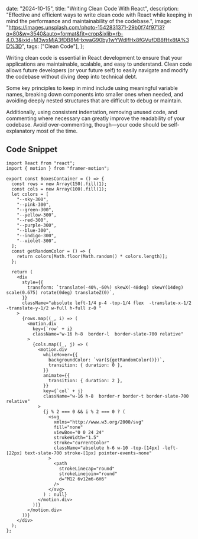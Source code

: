 
  date: "2024-10-15",
  title: "Writing Clean Code With React",
  description:
    "Effective and efficient ways to write clean code with React while keeping in mind the performance and maintainability of the codebase.",
  image:
    "https://images.unsplash.com/photo-1542831371-29b0f74f9713?q=80&w=3540&auto=format&fit=crop&ixlib=rb-4.0.3&ixid=M3wxMjA3fDB8MHxwaG90by1wYWdlfHx8fGVufDB8fHx8fA%3D%3D",
  tags: ["Clean Code"],
};


Writing clean code is essential in React development to ensure that your applications are maintainable, scalable, and easy to understand. Clean code allows future developers (or your future self) to easily navigate and modify the codebase without diving deep into technical debt.

Some key principles to keep in mind include using meaningful variable names, breaking down components into smaller ones when needed, and avoiding deeply nested structures that are difficult to debug or maintain.

Additionally, using consistent indentation, removing unused code, and commenting where necessary can greatly improve the readability of your codebase. Avoid over-commenting, though—your code should be self-explanatory most of the time.

## Code Snippet

<CodeWindow title="BoxesContainer.tsx">

```TSX
import React from "react";
import { motion } from "framer-motion";

export const BoxesContainer = () => {
  const rows = new Array(150).fill(1);
  const cols = new Array(100).fill(1);
  let colors = [
    "--sky-300",
    "--pink-300",
    "--green-300",
    "--yellow-300",
    "--red-300",
    "--purple-300",
    "--blue-300",
    "--indigo-300",
    "--violet-300",
  ];
  const getRandomColor = () => {
    return colors[Math.floor(Math.random() * colors.length)];
  };

  return (
    <div
      style={{
        transform: `translate(-40%,-60%) skewX(-48deg) skewY(14deg) scale(0.675) rotate(0deg) translateZ(0)`,
      }}
      className="absolute left-1/4 p-4 -top-1/4 flex  -translate-x-1/2 -translate-y-1/2 w-full h-full z-0 "
    >
      {rows.map((_, i) => (
        <motion.div
          key={`row` + i}
          className="w-16 h-8  border-l  border-slate-700 relative"
        >
          {cols.map((_, j) => (
            <motion.div
              whileHover={{
                backgroundColor: `var(${getRandomColor()})`,
                transition: { duration: 0 },
              }}
              animate={{
                transition: { duration: 2 },
              }}
              key={`col` + j}
              className="w-16 h-8  border-r border-t border-slate-700 relative"
            >
              {j % 2 === 0 && i % 2 === 0 ? (
                <svg
                  xmlns="http://www.w3.org/2000/svg"
                  fill="none"
                  viewBox="0 0 24 24"
                  strokeWidth="1.5"
                  stroke="currentColor"
                  className="absolute h-6 w-10 -top-[14px] -left-[22px] text-slate-700 stroke-[1px] pointer-events-none"
                >
                  <path
                    strokeLinecap="round"
                    strokeLinejoin="round"
                    d="M12 6v12m6-6H6"
                  />
                </svg>
              ) : null}
            </motion.div>
          ))}
        </motion.div>
      ))}
    </div>
  );
};

```

</CodeWindow>
